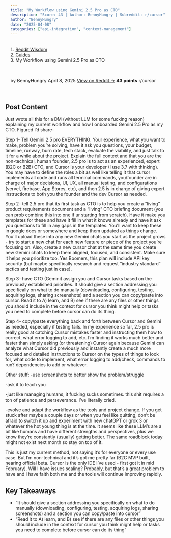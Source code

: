 ```yaml
---
title: "My Workflow using Gemini 2.5 Pro as CTO"
description: "Score: 43 | Author: BennyHungry | Subreddit: r/cursor"
author: "BennyHungry"
date: "2025-04-08"
categories: ["api-integration", "context-management"]
---
```


<nav aria-label="breadcrumb">
  <ol class="breadcrumb">
    <li class="breadcrumb-item"><a href="../../../index.html">Reddit Wisdom</a></li>
    <li class="breadcrumb-item"><a href="../../index.html">Guides</a></li>
    <li class="breadcrumb-item active" aria-current="page">My Workflow using Gemini 2.5 Pro as CTO</li>
  </ol>
</nav>

<div class="post-meta">
  <span class="author">by BennyHungry</span>
  <span class="date">April 8, 2025</span>
  <span class="reddit-link"><a href="https://reddit.com/r/cursor/comments/1juhi7j/my_workflow_using_gemini_25_pro_as_cto/" target="_blank">View on Reddit →</a></span>
  <span class="score">43 points</span>
  <span class="subreddit">r/cursor</span>
</div>


## Post Content

Just wrote all this for a DM (without LLM for some fucking reason) explaining my current workflow and how I onboarded Gemini 2.5 Pro as my CTO. Figured I’d share-

Step 1- Tell Gemini 2.5 pro EVERYTHING. Your experience, what you want to make, problem you’re solving, have it ask you questions, your budget, timeline, runway, burn rate, tech stack, evaluate the viability, and just talk to it for a while about the project. Explain the full context and that you are the non-technical, human founder, 2.5 pro is to act as an experienced, expert (B2C or B2B) CTO, and Cursor is your developer (I use 3.7 with thinking). You may have to define the roles a bit as well like telling it that cursor implements all code and runs all terminal commands, you/founder are in charge of major decisions, UI, UX, all manual testing, and configurations (vervel, firebase, App Stores, etc), and then 2.5 is in charge of giving expert instructions to both you the founder and the dev Cursor as needed. 

Step 2- tell 2.5 pro that its first task as CTO is to help you create a “living” product requirements document and a “living” CTO briefing document (you can prob combine this into one if ur starting from scratch). Have it make you templates for these and have it fill in what it knows already and have it ask you questions to fill in any gaps in the templates. You’ll want to keep these in google docs or somewhere and keep them updated as things change. You’ll upload these into any new Gemini chats you start as the project grows - try to start a new chat for each new feature or piece of the project you’re focusing on. Also, create a new cursor chat at the same time you create new Gemini chats to keep them aligned, focused, and consistent. Make sure it helps you prioritize too. Yes Boomers, this plan will include API key security (but maybe specifically research and request “industry standard” tactics and testing just in case). 

Step 3- have CTO (Gemini) assign you and Cursor tasks based on the previously established priorities. It should give a section addressing you specifically on what to do manually (downloading, configuring, testing, acquiring logs, sharing screenshots) and a section you can copy/paste into cursor.  Read it to A) learn, and B) see if there are any files or other things you should include in the context for cursor you think might help or tasks you need to complete before cursor can do its thing. 

Step 4- copy/paste everything back and forth between Cursor and Gemini as needed, especially if testing fails. In my experience so far, 2.5 pro is really good at catching Cursor mistakes faster and instructing them how to correct, what error logging to add, etc. I’m finding it works much better and faster than simply asking (or threatening) Cursor again because Gemini can analyze what Cursor did previously and instantly create a much more focused and detailed instructions to Cursor on the types of things to look for, what code to implement, what error logging to add/check, commands to run? dependencies to add or whatever.

Other stuff:
-use screenshots to better show the problem/struggle 

-ask it to teach you 

-just like managing humans, it fucking sucks sometimes. this shit requires a ton of patience and perseverance. I’ve literally cried. 
 
-evolve and adapt the workflow as the tools and project change. If you get stuck after maybe a couple days or when you feel like quitting, don’t be afraid to switch it up and experiment with new chatGPT or grok 3 or whatever the hot young thing is at the time. it seems like these LLM’s are a bit like humans and have different strengths and perspectives, plus we know they’re constantly (usually) getting better. The same roadblock today might not exist next month so stay on top of it. 

This is just my current method, not saying it’s for everyone or every use case. But I’m non-technical and it’s got me pretty far (B2C MVP built, nearing official beta. Cursor is the only IDE I’ve used - first got it in mid February).  Will I have issues scaling? Probably, but that’s a great problem to have and I have faith both me and the tools will continue improving rapidly. 

## Key Takeaways

- "It should give a section addressing you specifically on what to do manually (downloading, configuring, testing, acquiring logs, sharing screenshots) and a section you can copy/paste into cursor"
- "Read it to A) learn, and B) see if there are any files or other things you should include in the context for cursor you think might help or tasks you need to complete before cursor can do its thing"

<style>
.post-meta {
  display: flex;
  gap: 1.5rem;
  flex-wrap: wrap;
  margin: 1rem 0 2rem 0;
  padding: 1rem;
  background: var(--bs-light);
  border-radius: 0.5rem;
  font-size: 0.9rem;
}

.post-meta span {
  color: var(--bs-secondary);
}

.post-meta .score {
  color: var(--bs-success);
  font-weight: bold;
}

.post-actions {
  display: flex;
  gap: 1rem;
  margin: 2rem 0;
}

.post-content {
  line-height: 1.8;
  font-size: 1.1rem;
}

h2, h3, h4 {
  margin-top: 2rem;
  margin-bottom: 1rem;
}

ul, ol {
  margin: 1rem 0;
  padding-left: 2rem;
}

blockquote {
  border-left: 4px solid var(--bs-primary);
  padding-left: 1rem;
  margin: 1.5rem 0;
  font-style: italic;
}

code {
  background: var(--bs-light);
  padding: 0.2rem 0.4rem;
  border-radius: 0.25rem;
}

pre {
  background: var(--bs-light);
  padding: 1rem;
  border-radius: 0.5rem;
  overflow-x: auto;
}
</style>